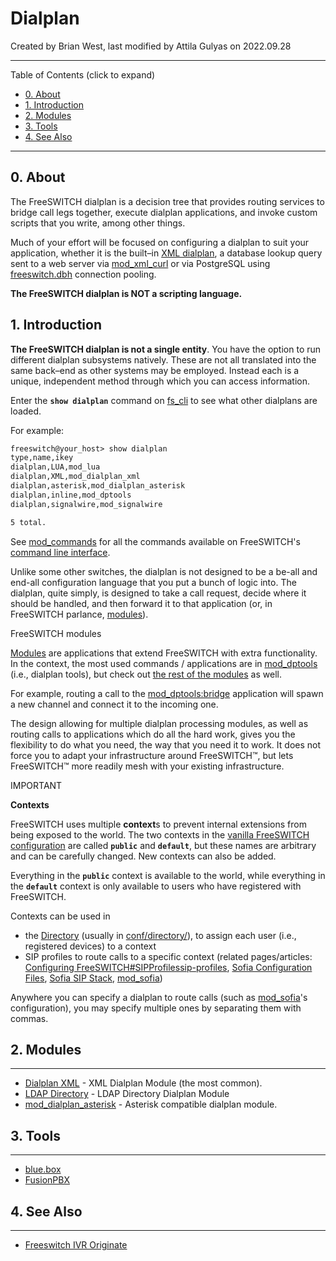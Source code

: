 
# Dialplan 

 Created by  Brian West, last modified by  Attila Gulyas on 2022.09.28

---

Table of Contents (click to expand)

* [0\. About](#0-about)
* [1\. Introduction](#1-introduction)
* [2\. Modules](#2-modules)
* [3\. Tools](#3-tools)
* [4\. See Also](#4-see-also--)

---

## 0\. About

The FreeSWITCH dialplan is a decision tree that provides routing services to bridge call legs together, execute dialplan applications, and invoke custom scripts that you write, among other things.

Much of your effort will be focused on configuring a dialplan to suit your application, whether it is the built–in [XML dialplan](./XML-Dialplan/index.mdx#why), a database lookup query sent to a web server via [mod\_xml\_curl](../Modules/mod_xml_curl_1049001.mdx) or via PostgreSQL using [freeswitch.dbh](../Databases/Lua-FreeSWITCH-Dbh_3965358.mdx#about) connection pooling.

**The FreeSWITCH dialplan is NOT a scripting language.**

## 1\. Introduction

**The FreeSWITCH dialplan is not a single entity**. You have the option to run different dialplan subsystems natively. These are not all translated into the same back–end as other systems may be employed. Instead each is a unique, independent method through which you can access information.

Enter the **`show dialplan`** command on [fs\_cli](../Client-and-Developer-Interfaces/1048948.mdx#or) to see what other dialplans are loaded.

For example:

```xml
freeswitch@your_host> show dialplan
type,name,ikey
dialplan,LUA,mod_lua
dialplan,XML,mod_dialplan_xml
dialplan,asterisk,mod_dialplan_asterisk
dialplan,inline,mod_dptools
dialplan,signalwire,mod_signalwire

5 total.

```

See [mod\_commands](../Modules/mod_commands_1966741.mdx#--) for all the commands available on FreeSWITCH's [command line interface](../Client-and-Developer-Interfaces/1048948.mdx#or).

Unlike some other switches, the dialplan is not designed to be a be-all and end-all configuration language that you put a bunch of logic into. The dialplan, quite simply, is designed to take a call request, decide where it should be handled, and then forward it to that application (or, in FreeSWITCH parlance, [modules](../Modules/index.mdx#about)). 

FreeSWITCH modules

[Modules](../Modules/index.mdx#about) are applications that extend FreeSWITCH with extra functionality. In the context, the most used commands / applications are in [mod\_dptools](../Modules/mod_dptools_1970333.mdx#-c) (i.e., dialplan tools), but check out [the rest of the modules](../Modules/index.mdx#about) as well.

For example, routing a call to the [mod\_dptools:bridge](../Modules/mod-dptools/6586484.mdx#45-user) application will spawn a new channel and connect it to the incoming one.

The design allowing for multiple dialplan processing modules, as well as routing calls to applications which do all the hard work, gives you the flexibility to do what you need, the way that you need it to work. It does not force you to adapt your infrastructure around FreeSWITCH™, but lets FreeSWITCH™ more readily mesh with your existing infrastructure.

IMPORTANT

**Contexts**

FreeSWITCH uses multiple **context**s to prevent internal extensions from being exposed to the world. The two contexts in the [vanilla FreeSWITCH configuration](../Configuration/Default-Configuration_6587388.mdx#mod_vp8) are called **`public`** and **`default`**, but these names are arbitrary and can be carefully changed. New contexts can also be added.

Everything in the **`public`** context is available to the world, while everything in the **`default`** context is only available to users who have registered with FreeSWITCH.

Contexts can be used in

* the [Directory](../Directory/index.mdx#about) (usually in [conf/directory/](../Configuration/Default-Configuration_6587388.mdx#6-configuration-files)), to assign each user (i.e., registered devices) to a context
* SIP profiles to route calls to a specific context (related pages/articles: [Configuring FreeSWITCH#SIPProfilessip-profiles](../Configuration/Configuring-FreeSWITCH/index.mdx#configuration-files), [Sofia Configuration Files](../Configuration/Sofia-SIP-Stack/Sofia-Configuration-Files_7144453.mdx#--), [Sofia SIP Stack](../Configuration/Sofia-SIP-Stack/index.mdx#faq), [mod\_sofia](../Modules/mod_sofia_1048707.mdx#about))

Anywhere you can specify a dialplan to route calls (such as [mod\_sofia](../Modules/mod_sofia_1048707.mdx#about)'s configuration), you may specify multiple ones by separating them with commas.

## 2\. Modules

---

* [Dialplan XML](./XML-Dialplan/index.mdx#why) \- XML Dialplan Module (the most common).
* [LDAP Directory](../Directory/LDAP-Directory_1048997.mdx#about) \- LDAP Directory Dialplan Module
* [mod\_dialplan\_asterisk](../Modules/mod_dialplan_asterisk_3966416.mdx#about) \- Asterisk compatible dialplan module.

## 3\. Tools

---

* [blue.box](http://www.2600hz.org/)
* [FusionPBX](http://www.fusionpbx.com/)

## 4\. See Also  

---

* [Freeswitch IVR Originate](./Freeswitch-IVR-Originate_9634753.mdx#channel-variables)

  


